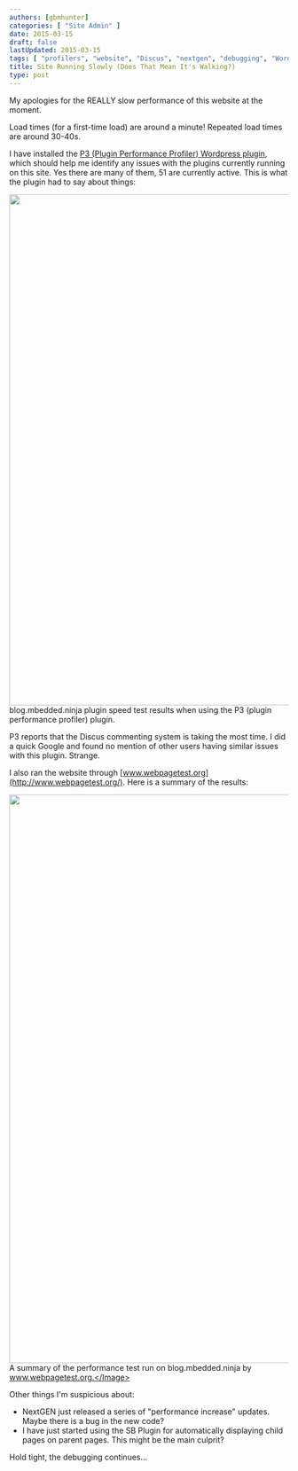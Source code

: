 ```yaml
---
authors: [gbmhunter]
categories: [ "Site Admin" ]
date: 2015-03-15
draft: false
lastUpdated: 2015-03-15
tags: [ "profilers", "website", "Discus", "nextgen", "debugging", "Wordpress", "performance", "tests", "plugin" ]
title: Site Running Slowly (Does That Mean It's Walking?)
type: post
---
```



My apologies for the REALLY slow performance of this website at the moment.

Load times (for a first-time load) are around a minute! Repeated load times are around 30-40s.

I have installed the [P3 (Plugin Performance Profiler) Wordpress plugin](https://wordpress.org/plugins/p3-profiler/), which should help me identify any issues with the plugins currently running on this site. Yes there are many of them, 51 are currently active. This is what the plugin had to say about things:


<Image src={mbedded_ninja_plugin_speed_test_results} width="922px">blog.mbedded.ninja plugin speed test results when using the P3 (plugin performance profiler) plugin.</Image>

P3 reports that the Discus commenting system is taking the most time. I did a quick Google and found no mention of other users having similar issues with this plugin. Strange.

I also ran the website through [www.webpagetest.org](http://www.webpagetest.org/). Here is a summary of the results:


<Image src={mbedded_ninja_webpagetest_org_speed_test_results} width="1026px">A summary of the performance test run on blog.mbedded.ninja by www.webpagetest.org.</Image>

Other things I'm suspicious about:

* NextGEN just released a series of "performance increase" updates. Maybe there is a bug in the new code?
* I have just started using the SB Plugin for automatically displaying child pages on parent pages. This might be the main culprit?

Hold tight, the debugging continues...
